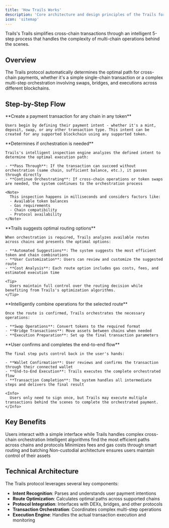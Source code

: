 ```yaml
---
title: 'How Trails Works'
description: 'Core architecture and design principles of the Trails for cross-chain transactions'
icon: 'sitemap'
---
```


Trails's Trails simplifies cross-chain transactions through an intelligent 5-step process that handles the complexity of multi-chain operations behind the scenes.

## Overview

The Trails protocol automatically determines the optimal path for cross-chain payments, whether it's a simple single-chain transaction or a complex multi-step orchestration involving swaps, bridges, and executions across different blockchains.

## Step-by-Step Flow

<Steps>
  <Step title="Define Intent">
    **Create a payment transaction for any chain in any token**
    
    Users begin by defining their payment intent - whether it's a mint, deposit, swap, or any other transaction type. This intent can be created for any supported blockchain using any supported token.

  </Step>

  <Step title="Trails Inspects">
    **Determines if orchestration is needed**
    
    Trails's intelligent inspection engine analyzes the defined intent to determine the optimal execution path:

    - **Pass Through**: If the transaction can succeed without orchestration (same chain, sufficient balance, etc.), it passes through directly
    - **Continue Orchestrating**: If cross-chain operations or token swaps are needed, the system continues to the orchestration process

    <Note>
      This inspection happens in milliseconds and considers factors like:
      - Available token balances
      - Gas requirements
      - Chain compatibility
      - Protocol availability
    </Note>
  </Step>

  <Step title="Select Route">
    **Trails suggests optimal routing options**
    
    When orchestration is required, Trails analyzes available routes across chains and presents the optimal options:

    - **Automated Suggestions**: The system suggests the most efficient token and chain combinations
    - **User Customization**: Users can review and customize the suggested route
    - **Cost Analysis**: Each route option includes gas costs, fees, and estimated execution time

    <Tip>
      Users maintain full control over the routing decision while benefiting from Trails's optimization algorithms.
    </Tip>
  </Step>

  <Step title="Orchestrate Payment">
    **Intelligently combine operations for the selected route**
    
    Once the route is confirmed, Trails orchestrates the necessary operations:

    - **Swap Operations**: Convert tokens to the required format
    - **Bridge Transactions**: Move assets between chains when needed
    - **Execution Preparation**: Set up the final transaction parameters

  </Step>

  <Step title="Execute Transaction">
    **User confirms and completes the end-to-end flow**
    
    The final step puts control back in the user's hands:

    - **Wallet Confirmation**: User reviews and confirms the transaction through their connected wallet
    - **End-to-End Execution**: Trails executes the complete orchestrated flow
    - **Transaction Completion**: The system handles all intermediate steps and delivers the final result

    <Info>
      Users only need to sign once, but Trails may execute multiple transactions behind the scenes to complete the orchestrated payment.
    </Info>
  </Step>
</Steps>

## Key Benefits

<CardGroup cols={2}>
  <Card title="Simplified UX" icon="hand-sparkles">
    Users interact with a simple interface while Trails handles complex cross-chain orchestration
  </Card>
  <Card title="Optimal Routing" icon="route">
    Intelligent algorithms find the most efficient paths across chains and protocols
  </Card>
  <Card title="Cost Effective" icon="dollar-sign">
    Minimizes fees and gas costs through smart routing and batching
  </Card>
  <Card title="Secure" icon="shield-check">
    Non-custodial architecture ensures users maintain control of their assets
  </Card>
</CardGroup>

## Technical Architecture

The Trails protocol leverages several key components:

- **Intent Recognition**: Parses and understands user payment intentions
- **Route Optimization**: Calculates optimal paths across supported chains
- **Protocol Integration**: Interfaces with DEXs, bridges, and other protocols
- **Transaction Orchestration**: Coordinates complex multi-step operations
- **Execution Engine**: Handles the actual transaction execution and monitoring